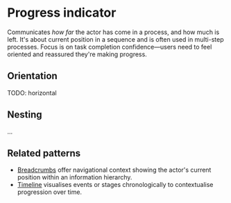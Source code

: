 
<Meta of={ProgressIndicatorStories} />

# Progress indicator

Communicates *how far* the actor has come in a process, and how much is left.
It's about current position in a sequence and is often used in multi-step processes.
Focus is on task completion confidence—users need to feel oriented and reassured they're making progress.

<Canvas of={ProgressIndicatorStories.Basic} />

## Orientation

TODO: horizontal

## Nesting

...

## Related patterns

- [Breadcrumbs](../?path=/docs/components-breadcrumbs--docs) offer navigational context showing the actor's current position within an information hierarchy.
- [Timeline](../?path=/docs/components-timeline--docs) visualises events or stages chronologically to contextualise progression over time.